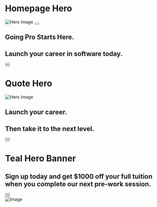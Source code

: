 
<Meta title="Hero" />

# Homepage Hero

<Canvas>
  <Story name="Circular Photo">
    <section className="hero">
      <div className="hero__image-column">
        <div className="hero__image-container">
          <img
            src="https://place-hold.it/630x630"
            alt="Hero Image"
            className="hero__image hero__image_rounded hero__image_sm"
          />
          <Button to="#" iconName="play" hideText text="Play Video" className="hero__play-button" />
        </div>
      </div>
      <div className="hero__supporting-content">
        <h2 className="hero__image_subtitle">Going Pro Starts Here.</h2>
        <h1 className="hero__image_title">Launch your career in software today.</h1>
        <div className="hero__button-container">
          <Button
            to="#"
            text="Apply Today"
            iconName="chevron-right"
            className="hero__button"
            size="lg"
          />
        </div>
        <div className="hero__button-container">
          <Button
            to="#"
            text="Watch Video"
            iconName="eye"
            className="hero__button"
            secondary
            size="lg"
          />
        </div>
      </div>
    </section>
  </Story>
</Canvas>

# Quote Hero

<Canvas>
  <Story name="Square Photo">
    <section className="hero">
      <div className="hero__image-column_square">
        <div className="hero__image-container_square">
          <img
            src="https://place-hold.it/700x686"
            alt="Hero Image"
            className="hero__image_square hero__image_sm"
          />
        </div>
      </div>
      <div className="hero__supporting-content">
        <h2 className="hero__image_subtitle">Launch your career.</h2>
        <h1 className="hero__image_title">Then take it to the next level.</h1>
        <div className="hero__button-container">
          <Button
            to="#"
            text="Apply Today"
            iconName="chevron-right"
            className="hero__button"
            size="lg"
          />
        </div>
        <div className="hero__button-container">
          <Button to="#" text="Get the Syllabus" iconName="eye" secondary size="lg" />
        </div>
        <Quote
          quote="“I highly recommend Launch Academy to anyone who is thinking about switching to software development. Launch Academy found a great formula for success.”"
          name="Mo Zhu"
          company="3Play Media"
        />
      </div>
    </section>
  </Story>
</Canvas>

# Teal Hero Banner

<Canvas>
  <Story name="Teal Hero">
    <section className="hero bg-secondary-brand">
      <div className="hero__supporting-content p-10">
        <h2 className="hero__image_title pb-10">
          Sign up today and get $1000 off your full tuition when you complete our next pre-work
          session.
        </h2>
        <div className="hero__button-container">
          <Button
            to="#"
            text="Apply Today"
            iconName="chevron-right"
            className="banner__button"
            size="lg"
          />
        </div>
        <div className="hero__button-container">
          <Button
            to="#"
            text="Get the Syllabus"
            iconName="chevron-right"
            className="banner__button button_secondary"
            size="lg"
          />
        </div>
      </div>
      <div className="hero__image-column">
        <div className="hero__image-container">
          <img
            src="https://place-hold.it/446x460"
            alt="Image"
            className="hero__image hero__image_sm"
          />
        </div>
      </div>
    </section>
  </Story>
</Canvas>
